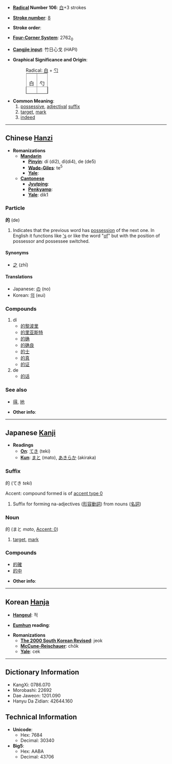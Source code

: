* '''[[Wiktionary:Chinese radical index| Radical]] Number 106''': [[Wiktionary:Chinese radical index 白|白]]+3 strokes

* '''[[Wiktionary:Chinese total strokes index|Stroke number]]''': [[Wiktionary:Chinese total strokes index 8|8]]

* '''Stroke order''': 

* '''[[Wiktionary:Chinese four corner index|Four-Corner System]]''': 2762<sub>0</sub>

* '''[[Wiktionary:Chinese Cangjie index|Cangjie input]]''': 竹日心戈 (HAPI)

* '''Graphical Significance and Origin''': 
*:Radical: [[白]] + [[勺]]
*:<table border=1 style="display:inline;"><tr><td>白</td><td>勺</td></tr></table>
* '''Common Meaning''': 
*# [[possessive]], [[adjectival]] [[suffix]]
*# [[target]], [[mark]]
*# [[indeed]]

----

== Chinese [[Hanzi]] ==

* '''Romanizations'''
** '''[[Mandarin]]'''
*** '''[[Pinyin]]''': dí (di2), dì(di4), de (de5)
*** '''[[Wade-Giles]]''': te<sup>5</sup>
*** '''[[Yale]]''': 
** '''[[Cantonese]]'''
*** '''[[Jyutping]]''':
*** '''[[Penkyamp]]''': 
*** '''[[Yale]]''': dik1

===Particle===
'''的''' (de)

# Indicates that the previous word has [[possessive|possession]] of the next one. In English it functions like [['s]] or like the word "[[of]]" but with the position of possessor and possessee switched.

====Synonyms====
*[[之]] (zhī)

====Translations====
*Japanese: [[の]] (no)
*Korean: [[의]] (eui)

===Compounds===
#dí
#*[[的黎波里]]
#*[[的里亚斯特]]
#*[[的确]]
#*[[的确良]]
#*[[的士]]
#*[[的真]]
#*[[的证]]
#de
#*[[的话]]

===See also===
*[[得]], [[地]]

* '''Other info''': 

----

== Japanese [[Kanji]] ==

* '''Readings'''
** '''[[On]]''': [[てき]] (teki)
** '''[[Kun]]''': [[まと]] (mato), [[あきらか]] (akiraka)

===Suffix===
的 (てき ''teki'')

Accent: compound formed is of [[平板型|accent type 0]]
#Suffix for forming na-adjectives ([[形容動詞]]) from nouns ([[名詞]])

===Noun===
的 (まと ''mato'', [[平板型|Accent: 0]])

#[[target]], [[mark]]

===Compounds===
*[[的確]]
*[[的中]]

* '''Other info''':  

----

== Korean [[Hanja]] ==

* '''[[Hangeul]]''': 적

* '''[[Eumhun]] reading''': 

* '''Romanizations'''
** '''[[The 2000 South Korean Revised Romanization|The 2000 South Korean Revised]]''': jeok
** '''[[McCune-Reischauer]]''': chŏk
** '''[[Yale]]''': cek

----

== Dictionary Information ==

* KangXi: 0786.070
* Morobashi: 22692
* Dae Jaweon: 1201.090
* Hanyu Da Zidian: 42644.160

== Technical Information ==

* '''Unicode''':
** Hex: 7684
** Decimal: 30340
* '''Big5''':
** Hex: AABA
** Decimal: 43706